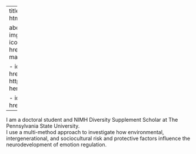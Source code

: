 
---
title: "Lucia Herrero"
format: html
editor: visual

about: 
  template: jolla
  image: img/headshot.jpg
  links: 
    - icon: envelope
      text: Email
      href: mailto:luciaherrero@psu.edu
      
    - icon: github
      text: Github
      href: https://github.com/lucia-herrero
      
    - icon: flower2
      text: OSF
      href: https://osf.io/8wx7e
---


I am a doctoral student and NIMH Diversity Supplement Scholar at The Pennsylvania State University. \
I use a multi-method approach to investigate  how environmental, intergenerational, and sociocultural risk and protective factors influence the neurodevelopment of emotion regulation.  



